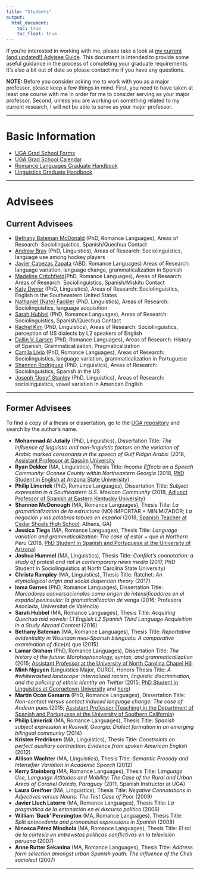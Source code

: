 ```yaml
---
title: "Students"
output: 
  html_document:
    toc: true
    toc_float: true
---
```


If you’re interested in working with me, please take a look at [my current (and updated!) Advisee Guide](https://chadhoweuga.github.io/chowe/AdviseeGuide). This document is intended to provide some useful guidance in the process of completing your graduate requirements. It’s also a bit out of date so please contact me if you have any questions.

**NOTE:** Before you consider asking me to work with you as a major professor, please keep a few things in mind. First, you need to have taken at least one course with me in order for me to consider serving as your major professor. Second, unless you are working on something related to my current research, I will not be able to serve as your major professor.

----

# Basic Information
- [UGA Grad School Forms](http://grad.uga.edu/index.php/current-students/forms/)
- [UGA Grad School Calendar](http://grad.uga.edu/index.php/current-students/important-dates-deadlines/)
- [Romance Languages Graduate Handbook](http://rom.uga.edu/graduate-handbook)
- [Linguistics Graduate Handbook](https://ling.franklin.uga.edu/sites/default/files/inline-files/Graduate%20Handbook%20Revised%20July%202019.pdf)


----

# Advisees {.tabset}

## Current Advisees

- [Bethany Bateman McDonald](https://www.rom.uga.edu/directory/people/bethany-bateman) (PhD, Romance Languages), Areas of Research: Sociolinguistics, Spanish/Quechua Contact
- [Andrew Bray](http://www.linguistics.uga.edu/directory/people/andrew-bray) (PhD, Linguistics), Areas of Research: Sociolinguistics, language use among hockey players
- [Javier Cabezas Zapata](https://rom.uga.edu/directory/people/javier-cabezas-zapata) (ABD, Romance Languages) Areas of Research: language variation, language change, grammaticalization in Spanish
- [Madeline Critchfield](http://rom.uga.edu/directory/madeline-critchfield)(PhD, Romance Languages), Areas of Research: Areas of Research: Sociolinguistics, Spanish/Miskitu Contact
- [Katy Dwyer](https://www.linguistics.uga.edu/directory/people/katy-dwyer) (PhD, Linguistics), Areas of Research: Sociolinguistics, English in the Southeastern United States
- [Nathaniel (Nate) Fackler](https://www.linguistics.uga.edu/directory/people/nathaniel-fackler) (PhD. Linguistics), Areas of Research: Sociolinguistics, language acquisition
- [Sarah Hubbel](https://www.rom.uga.edu/directory/people/sarah-bigger) (PhD, Romance Languages), Areas of Research: Sociolinguistics, Spanish/Quechua Contact
- [Rachel Kim](http://www.linguistics.uga.edu/directory/people/dot-eum-kim) (PhD, Linguistics), Areas of Research: Sociolinguistics, perception of US dialects by L2 speakers of English
- [Dallin V. Larsen](http://rom.uga.edu/directory/people/dallin-v-larsen) (PhD, Romance Languages), Areas of Research: History of Spanish, Grammaticalization, Pragmaticalization
- [Camila Lívio](http://rom.uga.edu/directory/camila-livio-emidio) (PhD, Romance Languages), Areas of Research: Sociolinguistics, language variation, grammaticalization in Portuguese
- [Shannon Rodríguez](http://www.linguistics.uga.edu/directory/people/shannon-rodriguez) (PhD, Linguistics), Areas of Research: Sociolinguistics, Spanish in the US
- [Joseph "Joey" Stanley](http://joeystanley.com/) (PhD, Linguistics), Areas of Research: sociolinguistics, vowel variation in American English


----

## Former Advisees
To find a copy of a thesis or dissertation, go to the [UGA repository](http://dbs.galib.uga.edu/cgi-bin/getd.cgi?userid=galileo&amp;serverno=22&amp;instcode=uga1) and search by the author's name.

- **Mohammad Al Jutaily** (PhD, Linguistics), Dissertation Title: *The inﬂuence of linguistic and non-linguistic factors on the variation of Arabic marked consonants in the speech of Gulf Pidgin Arabic* (2018, [Assistant Professor at Qassim University](https://www.qu.edu.sa/)
- **Ryan Dekker** (MA, Linguistics), Thesis Title: *Income Effects on a Speech Community: Oconee County within Northeastern Georgia* (2018, [PhD Student in English at Arizona State Univerisity](https://english.asu.edu/content/ryan-dekker))
- **Philip Limerick** (PhD, Romance Languages), Dissertation Title: *Subject expression in a Southeastern U.S. Mexican Community* (2018, [Adjunct Professor of Spanish at Eastern Kentucky University](https://foreignlanguages.eku.edu/people/limerick-0))
- **Shannon McDonough** (MA, Romance Languages), Thesis Title: *La gramaticalización de la estructura* (NO) IMPORTAR + MINIMIZADOR; *La negación y las palabras tabúes en español* (2018, [Spanish Teacher at Cedar Shoals High School](https://www.clarke.k12.ga.us/domain/841), Athens, GA)
- **Jessica Tiegs** (MA, Romance Languages), Thesis Title: *Language variation and grammaticalization: The case of* estar + que *in Northern Peru* (2018, [PhD Student in Spanish and Portuguese at the University of Arizona](https://spanish.arizona.edu/people/jtiegs))
- **Joshua Hummel** (MA, Linguistics), Thesis Title: *Conflict’s connotation: a study of* protest *and* riot *in contemporary news media* (2017, PhD Student in Sociolinguistics at North Carolina State University)
- **Christa Rampley** (MA, Linguistics), Thesis Title: Ratchet: *An etymological origin and social dispersion theory* (2017)
- **Inma Garnes** (PhD, Romance Languages), Dissertation Title: *Marcadores conversacionales como origen de intensificadores en el español peninsular: la gramaticalización de* venga (2016; Profesora Asociada, Universitat de València)
- **Sarah Hubbel** (MA, Romance Languages), Thesis Title: *Acquiring Quechua mid vowels: L1 English L2 Spanish Third Language Acquisition in a Study Abroad Context* (2016)
- **Bethany Bateman** (MA, Romance Languages), Thesis Title: *Reportative evidentiality in Wounaan meu-Spanish bilinguals: A comparative examination of* dice(n) que (2015)
- **Lamar Graham** (PhD, Romance Languages), Dissertation Title: *The history of the future: Morphophonology, syntax, and grammaticalization* (2015; [Assistant Professor at the University of North Carolina Chapel Hill](https://sites.google.com/site/lamaragrahamphd/index)
- **Minh Nguyen** (Linguistics Major, CURO), Honors Thesis Title: *A #whitewashed landscape: internalized racism, linguistic discrimination, and the policing of ethnic identity on Twitter* (2015; [PhD Student in Linguistics at Georgetown University](https://linguistics.georgetown.edu/people/phd-students/current) and [here](https://naomeeminhnguyen.com/))
- **Martín Ocón Gamarra** (PhD, Romance Languages), Dissertation Title: *Non-contact versus contact induced language change: The case of Andean* pues (2015; [Assistant Professor (Teaching) in the Department of Spanish and Portuguese at the University of Southern California](https://dornsife.usc.edu/cf/faculty-and-staff/faculty.cfm?pid=1058679))
- **Philip Limerick** (MA, Romance Languages), Thesis Title: *Spanish subject expression in Roswell, Georgia: Dialect formation in an emerging bilingual community* (2014)
- **Kristen Fredriksen** (MA, Linguistics), Thesis Title: *Constraints on perfect auxiliary contraction: Evidence from spoken American English* (2012)
- **Allison Wachter** (MA, Linguistics), Thesis Title: *Semantic Prosody and Intensifier Variation in Academic Speech* (2012)
- **Kerry Steinberg** (MA, Romance Languages), Thesis Title: *Language Use, Language Attitudes and Mobility: The Case of the Rural and Urban Areas of Coronel Oviedo, Paraguay* (2011, Spanish Instructor at UGA)
- **Laura Greifner** (MA, Linguistics), Thesis Title: *Negative Connotations in Adjectives versus Nouns: The Test Case of* Poor (2009)
- **Javier Lluch Latorre** (MA, Romance Languages), Thesis Title: *La pragmática de la entonación en el discurso político* (2008)
- **William 'Buck' Pennington** (MA, Romance Languages), Thesis Title: *Split antecedents and pronominal expressions in Spanish* (2008)
- **Ninosca Pérez Minchola** (MA, Romance Languages), Thesis Title: *El rol de la cortesía en entrevistas políticas conflictivas en la televisión peruana* (2007)
- **Anne Rutter Sekanina** (MA, Romance Languages), Thesis Title: *Address form selection amongst urban Spanish youth: The influence of the Cheli sociolect* (2007)


----


<!--
Building websites uses the same reproducible workflow you can use for your analyses and collaborations. It is very iterative. You can do it all from RStudio, with a combination of clicking or typing commands as you feel comfortable. 

1. add content (text, code, images, etc) in an RMarkdown file
1. knit the RMarkdown file to view
1. update `_site.yml` (perhaps, if it is a new file)
1. build the website
    - Build tab > Build Website or
    - in the console: `rmarkdown::render_site()`
1. repeat, repeat, repeat
1. commit and push your website to github, it's live!
1. repeat all of the above

Let's see what this looks like. We are not going to have time to learn all of the capabilities of R Markdown today, but the purpose here is to give you familiarlity with the workflow and confidence to explore further on your own.

----

## RStudio landscape

Here is what you'll see when you've opened our `rmarkdown-website-tutorial` project in RStudio.  

The 'Build tab' in the top right corner will show up once RStudio knows you're making a website, don't worry if you don't have it yet.  

If we open `index.Rmd` we will see that it's all text with a bit of formatting. This top part is called the 'front matter'.  

![](https://docs.google.com/drawings/d/1ff_I5VJAtmF0FYZOIFE6ZW_-8sfwfoOij2AR0eyFs00/pub?w=960&h=720)

<br>
 
## Markdown Syntax 
 
Now let's look explore the first few webpages/R Markdown files to get familiar with Markdown syntax: 

- `index.Rmd`
- `first_observations.Rmd`
- `basic_workflow.Rmd`

These first few pages have simple formatting (**bold**, *italics*), headers, bullet points, links, and images. These are the majority of things you'll do in Markdown. See a full list of options at [**RStudio's Markdown basics**](http://rmarkdown.rstudio.com/authoring_basics.html) or go to Help > Markdown Quick Reference. Also, check out their [R Markdown cheatsheet](https://www.rstudio.com/resources/cheatsheets/).  

Notice that you can insert images locally (from the /images folder), or from online e.g. Google Drawings!
 
From [rmarkdown.rstudio.com lesson 8](http://rmarkdown.rstudio.com/lesson-8.html): 

![](images/markdown_rmarkdownlesson-8.png)



<br> 

## Build your website!

Let's make a few changes to this file and knit it to inspect. Try adding some new Markdown formatted text. 

Also, now is a good time to make sure you have the the Build tab; you may need to install `rmarkdown` if you haven't already (below). 

Click `Build Website` in the Build tab (or type `rmarkdown::render_site()` in the Console) and inspect your Website! Commit and push to see it live online. 

<br>

## Other

### Tips for learning Markdown

**In Markdown, spaces can be tricky**.  
To start a new line here, I needed 2 spaces after `tricky.  ` above. 
As you can see, a simple carriage return doesn't cut it. 

To force carriage returns, use the `<br>` html tag...

<br>
<br>

...like this.  

Also, this bulleted list won't render properly:
- because there is no carriage return between the line above
- and where the bullet points start. 

To have the bullet points render nicely: 

- you must have a full blank line 
- following "To have the bullet points render nicely:"

<br>

### Building a website from scratch

If you want to build a website from scratch (i.e. not fork this one), follow RStudio's instructions here: [R Markdown Websites
](https://rmarkdown.rstudio.com/rmarkdown_websites.html). 

**Troubleshooting:**  

We recently had trouble having our nicely built website display online: the website's url only showed the README (nicely formatted though!). We solved it by adding:

```
output_dir: "."
```

to the `_site.yml`. This knits all the .html files in place in the home directory instead of in a `_site` folder, and this solved our problem!

### Install the `rmarkdown` package

You can do this by: 

1. paste this code in the Console and hit enter

    ```
    install.packages('rmarkdown')
    library(rmarkdown) 
    ```
1. from the menu bar select: Tools > Install Packages... "rmarkdown"
1. from the bottom right pane, click on the Packages tab, click on Install, "rmarkdown"

<!---note that the ``` ``` syntax above renders text as a code-looking block--->



